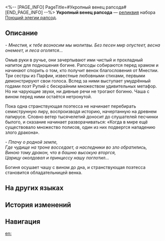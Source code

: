 <%-- [PAGE_INFO]
PageTitle=#Укропный венец рапсода#
[END_PAGE_INFO] --%>
{{Реликвия Инфобокс
|id          = 61241
|Изображение = Предмет Укропный венец рапсода.png
|Набор       = Поющий элегии рапсод
|Предмет     = Голова
|Упоминания  = 
}}
{{Описание|В весенних сумерках у врат храма самому искусному рапсоду будет вручён венец из укропа, благословлённый Мнестией.}}
'''Укропный венец рапсода''' — [[реликвия]] набора [[Поющий элегии рапсод]].

==Описание==
''- Мнестия, к тебе возносим мы молитвы. Без песен мир опустеет, весна онемеет, и леса оголятся...''

Омыв руки в ручье, они зачерпывают ими чистый и прохладный напиток для подношения богине. Рапсоды собираются перед храмом и начинают спорить о том, кто получит венок благословения от Мнестии. Три сестры из Парфии, известные любовными стихами, первыми демонстрируют свои голоса. Вслед за ними выступает умудрённый годами поэт Рупий с бескрайним множеством удивительных метафор. Но ни чарующие звуки, ни дивные речи не трогают богиню. Чаша с вином перед ними остаётся нетронутой.

Пока одна странствующая поэтесса не начинает перебирать семиструнную лиру, воспроизводя историю, начертанную на древнем папирусе. Словно ветер тысячелетий доносит до слушателей песчинки былого, и сказание начинает разворачиваться: «Когда в мире ещё существовало множество полисов, один из них подвергся нападению злого дракона».

''- Плачу о родной земле,''<br />''Где чудище на троне восседает, а наследники во зло обратились,''<br />''Виною тому дракон, что в башню высокую вторгся,''<br />''Царицу околдовал и принцессу нашу поглотил...''

Богиня осушает чашу с вином до дна, и странствующая поэтесса становится обладательницей венка.

==На других языках==
{{На других языках
|en   = Poet's Dill Wreath
|zhs  = 诗人的莳萝花冠
|zht  = 詩人的蒔蘿花冠
|ja   = {{Rubi|詩人|しじん}}の{{Rubi|花|はな}}をあしらった{{Rubi|冠|かんむり}}
|ko   = 시인의 딜 화관
|es   = Corona de eneldo de la poetisa
|fr   = Couronne de fleurs de la poétesse
|ru   = Укропный венец рапсода
|th   = Poet's Dill Wreath
|vi   = Vòng Hoa Thì Là Của Nhà Thơ
|de   = Dillkranz der Dichterin
|id   = Poet's Dill Wreath
|pt   = Grinalda de Endro da Poetisa
}}

==История изменений==
{{История изменений|3.5}}

==Навигация==
{{Набор Реликвий Навбокс|Поющий элегии рапсод}}

[[en:]]